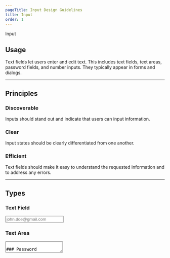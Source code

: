 ```yaml
---
pageTitle: Input Design Guidelines
title: Input
order: 1
---
```



<DocsHeading to="/api/input/" type="code">
  Input
</DocsHeading>

## Usage

Text fields let users enter and edit text. This includes text fields, text areas, password fields, and number inputs. They typically appear in forms and dialogs.

<span class="horizontal-spacer"></span>
<hr class="article-divider" />

## Principles

### Discoverable

Inputs should stand out and indicate that users can input information.

### Clear

Input states should be clearly differentiated from one another.

### Efficient

Text fields should make it easy to understand the requested information and to address any errors.

<span class="horizontal-spacer"></span>
<hr class="article-divider" />

## Types

### Text Field

<Input
  id="input1"
  labelText="Email"
  placeholder="john.doe@gmail.com"
  required={false}
/>

### Text Area

<Textarea id="textarea" labelText="Comments" />

### Password

<PasswordInput labelText="Password" placeholder="Enter your password" />

### Number<Input

id="inputNum"
labelText="Number"
type="number"
inputStyle={{ width: '80px' }}
/>

<hr class="article-divider" />

## Anatomy

<figure>
  <div class="image-container">
    <img
      src="../../images/inputs/Input-anatomy.png"
      alt="Illustration showing the anatomy of an input"
    />
  </div>
</figure>

1. Field label
1. Input text
1. Container
1. Leading icon
1. Trailing icon
1. Helper text

### Field Label

The field label tells the user what information is being requested. Most inputs should have a field label, unless you make sure the placeholder text, and other text available to screen readers, very clear about what the input is asking for from the user. For example, search fields don't typically have a visible field label, but instead rely on the placeholder text to make it clear what you're searching.

Do not truncate text labels. Try to keep text labels as short and clear as possible to avoid wrapping to multiple lines.

<div class="two-col">
  <div class="row">
    <div class="col col-1">
      <figure>
        <img src="../../images/inputs/wrong-truncate-label.png" alt="" />
        <figcaption>
          <p class="title title-incorrect">Incorrect</p>
          <p>Do not truncate field labels.</p>
        </figcaption>
      </figure>
    </div>
    <div class="col col-2">
      <figure>
        <img src="../../images/inputs/caution-wrap-label.png" alt="" />
        <figcaption>
          <p class="title title-caution">Caution</p>
          <p>
            Wrapping long field labels is acceptable, but try to avoid at all
            costs. Labels are best kept simple and short enough to fit on a
            single line.
          </p>
        </figcaption>
      </figure>
    </div>
  </div>
</div>

#### Required Text Indicator

Required fields should be indicated by putting an asterisk (\*) at the end of the label. If there are very few required inputs in the form, you can use the helper text to inform the user what the asterisk means. If there are a relatively large number of required fields in the form, you can put a legend at the top of the form and just tell them once.

<div class="two-col">
  <div class="row">
    <div class="col col-1">
      <figure>
        <img src="../../images/inputs/single-required-field.png" alt="" />
        <figcaption>
          <p class="title title-correct">Correct</p>
          <p>
            A required field is indicated with an asterisk. If there aren't many
            required fields, you may use the Helper Text to tell the user what
            the asterisk means.
          </p>
        </figcaption>
      </figure>
    </div>
    <div class="col col-2">
      <figure>
        <img src="../../images/inputs/multiple-required-fields.png" alt="" />
        <figcaption>
          <p class="title title-correct">Correct</p>
          <p>
            If there are multiple required fields, you may explain the meaning
            of the asterisk one time above the form.
          </p>
        </figcaption>
      </figure>
    </div>
  </div>
  <div class="row">
    <div class="col col-1">
      <figure>
        <img src="../../images/inputs/wrong-optional-field.png" alt="" />
        <figcaption>
          <p class="title title-incorrect">Incorrect</p>
          <p>
            Only required fields are called out as such. Do not mark optional
            fields.
          </p>
        </figcaption>
      </figure>
    </div>
    <div class="col col-2"></div>
  </div>
</div>

### Container

Containers improve the discoverability of inputs by creating enough contrast between the input and the surrounding content.

#### Fill and Border

Inputs have a white fill which provides optimal visibility on dark backgrounds. The border of inputs on a white background are 1px wide and use the color neutral03 (#727272). The border of inputs on a white background is 1px wide and white.

#### Rounded Corners

Inputs have a 5px border radius to be consistent with buttons, which often accompany inputs.

<div class="two-col">
  <div class="row">
    <div class="col col-1">
      <figure>
        <img src="../../images/inputs/input-container.png" alt="" />
        <figcaption>
          <p>Examples of text fields on light and dark backgrounds.</p>
        </figcaption>
      </figure>
    </div>
    <div class="col col-2"></div>
  </div>
</div>

### Input Text

Input text is text the user has entered into a text field. You can also use placeholder text to help inform the user how their input should be formatted.

<div class="two-col">
  <div class="row">
    <div class="col col-1">
      <figure>
        <img src="../../images/inputs/input-text.png" alt="" />
        <figcaption>
          <p>Example of placeholder text and user input</p>
        </figcaption>
      </figure>
    </div>
    <div class="col col-2"></div>
  </div>
</div>

### Assistive Elements

#### Helper Text

Helper text is extra guidance for the input such as how the input will be used. Try to keep helper text limited to a single line.

<div class="two-col">
  <div class="row">
    <div class="col col-1">
      <figure>
        <img src="../../images/inputs/input-helper-text.png" alt="" />
        <figcaption>
          <p>Example of input helper text</p>
        </figcaption>
      </figure>
    </div>
    <div class="col col-2"></div>
  </div>
</div>

#### Error Message

When the input provided is invalid, an error message should be used to provide instructions on how to fix the error. The error message will replace the helper text until it is fixed.

<div class="two-col">
  <div class="row">
    <div class="col col-1">
      <figure>
        <img src="../../images/inputs/input-error-message.png" alt="" />
        <figcaption>
          <p>Example of input with error message</p>
        </figcaption>
      </figure>
    </div>
    <div class="col col-2"></div>
  </div>
</div>

#### Icons

Icons can be used to help provide clarity or functionality. Leading icons are typically used to help clarify the type of input, such as email or phone. Trailing icons are typically also buttons that can be used to clear the input or trigger something else like a calendar component.

<div class="two-col">
  <div class="row">
    <div class="col col-1">
      <figure>
        <img src="../../images/inputs/input-leading-icon.png" alt="" />
        <figcaption>
          <p>
            Example of input with leading icon. The Visa icon helps identify the
            specific kind of credit card entered.
          </p>
        </figcaption>
      </figure>
    </div>
    <div class="col col-2">
      <figure>
        <img src="../../images/inputs/input-trailing-icon.png" alt="" />
        <figcaption>
          <p>
            Example of input with trailing icon. The calendar icon is a button
            that opens a calendar widget.
          </p>
        </figcaption>
      </figure>
    </div>
  </div>
</div>

#### Help Link

The Help Link icon can be added to inputs that might require more explanation or clarification to the user than the helper text can handle. The icon can be configured to simply display a message within the tooltip or also trigger actions like opening a modal or navigating to another location.

<div class="two-col">
  <div class="row">
    <div class="col col-1">
      <figure>
        <img src="../../images/inputs/input-what-is-this.png" alt="" />
        <figcaption>
          <p>Example of input with Help Link icon</p>
        </figcaption>
      </figure>
    </div>
    <div class="col col-2"></div>
  </div>
</div>
<hr class="article-divider" />

## States

<div class="two-col">
  <div class="row">
    <div class="col col-1">
      <figure>
        <img src="../../images/inputs/input-states.png" alt="" />
        <figcaption>
          <p>
            Inputs can display the following states: active, disabled, focused,
            and error.
          </p>
        </figcaption>
      </figure>
    </div>
    <div class="col col-2"></div>
  </div>
</div>

1. Active
1. Disabled
1. Focus
1. Error

<span class="horizontal-spacer"></span>
<hr class="article-divider" />

## Sizes

<figure>
  <div class="image-container">
    <img
      src="../../images/inputs/input-sizes.png"
      alt="Illustration showing regular and large inputs"
    />
  </div>
</figure>

1. Regular
1. Large

The regular sized inputs should be used in all cases, unless you are creating an interface that justifies the use of the large input. One example could be a page focusing entirely on search. Inputs should not be customized outside of these two standards without review and approval by the UX Department.

<span class="horizontal-spacer"></span>
